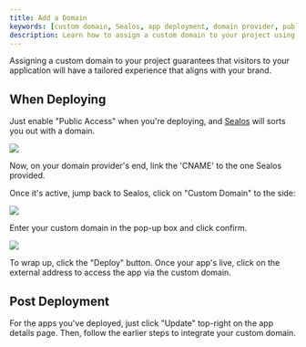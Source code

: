 ```yaml
---
title: Add a Domain
keywords: [custom domain, Sealos, app deployment, domain provider, public access]
description: Learn how to assign a custom domain to your project using Sealos for a tailored brand experience. Follow our step-by-step guide for seamless app deployment.
---
```


Assigning a custom domain to your project guarantees that visitors to your application will have a tailored experience
that aligns with your brand.

## When Deploying

Just enable "Public Access" when you're deploying, and [Sealos](https://usw.sailos.io) will sorts you out with a
domain.

![](./images/app-launchpad-domain.png)

Now, on your domain provider's end, link the 'CNAME' to the one Sealos provided.

Once it's active, jump back to Sealos, click on "Custom Domain" to the side:

![](./images/app-launchpad-domain1.png)

Enter your custom domain in the pop-up box and click confirm.

![](./images/app-launchpad-domain2.png)

To wrap up, click the "Deploy" button. Once your app's live, click on the external address to access the app via the
custom domain.

## Post Deployment

For the apps you've deployed, just click "Update" top-right on the app details page. Then, follow the earlier steps to
integrate your custom domain.